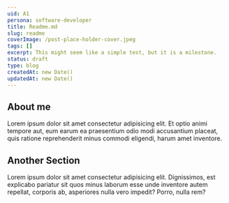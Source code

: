 ```yaml
---
uid: A1
persona: software-developer
title: Readme.md
slug: readme
coverImage: /post-place-holder-cover.jpeg
tags: []
excerpt: This might seem like a simple test, but it is a milestone.
status: draft
type: blog
createdAt: new Date()
updatedAt: new Date()
---
```


## About me

Lorem ipsum dolor sit amet consectetur adipisicing elit. Et optio animi tempore aut, eum earum ea praesentium odio modi accusantium placeat, quis ratione reprehenderit minus commodi eligendi, harum amet inventore.

## Another Section

Lorem ipsum dolor sit amet consectetur adipisicing elit. Dignissimos, est explicabo pariatur sit quos minus laborum esse unde inventore autem repellat, corporis ab, asperiores nulla vero impedit? Porro, nulla rem?



